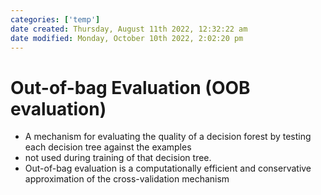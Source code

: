```yaml
---
categories: ['temp']
date created: Thursday, August 11th 2022, 12:32:22 am
date modified: Monday, October 10th 2022, 2:02:20 pm
---
```


# Out-of-bag Evaluation (OOB evaluation)
- A mechanism for evaluating the quality of a decision forest by testing each decision tree against the examples
- not used during training of that decision tree.
- Out-of-bag evaluation is a computationally efficient and conservative approximation of the cross-validation mechanism



